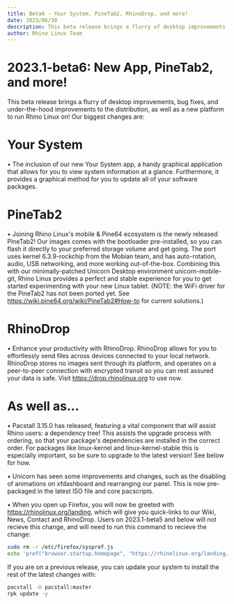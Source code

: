```yaml
---
title: Beta6 - Your System, PineTab2, RhinoDrop, and more!
date: 2023/06/30
description: This beta release brings a flurry of desktop improvements, bug fixes, and under-the-hood improvements to the distribution, as well as a new platform to run Rhino Linux on!
author: Rhino Linux Team
---
```


# 2023.1-beta6: New App, PineTab2, and more!

This beta release brings a flurry of desktop improvements, bug fixes, and under-the-hood improvements to the distribution, as well as a new platform to run Rhino Linux on! Our biggest changes are:

# Your System

• The inclusion of our new Your System app, a handy graphical application that allows for you to view system information at a glance. Furthermore, it provides a graphical method for you to update all of your software packages.

# PineTab2

• Joining Rhino Linux's mobile & Pine64 ecosystem is the newly released PineTab2! Our images comes with the bootloader pre-installed, so you can flash it directly to your preferred storage volume and get going. The port uses kernel 6.3.9-rockchip from the Mobian team, and has auto-rotation, audio, USB networking, and more working out-of-the-box. Combining this with our minimally-patched Unicorn Desktop environment unicorn-mobile-git, Rhino Linux provides a perfect and stable experience for you to get started experimenting with your new Linux tablet. (NOTE: the WiFi driver for the PineTab2 has not been ported yet. See https://wiki.pine64.org/wiki/PineTab2#How-to for current solutions.)

# RhinoDrop

• Enhance your productivity with RhinoDrop. RhinoDrop allows for you to effortlessly send files across devices connected to your local network. RhinoDrop stores no images sent through its platform, and operates on a peer-to-peer connection with encrypted transit so you can rest assured your data is safe. Visit https://drop.rhinolinux.org to use now.

# As well as...

• Pacstall 3.15.0 has released, featuring a vital component that will assist Rhino users: a dependency tree! This assists the upgrade process with ordering, so that your package's dependencies are installed in the correct order. For packages like linux-kernel and linux-kernel-stable this is especially important, so be sure to upgrade to the latest version! See below for how.

• Unicorn has seen some improvements and changes, such as the disabling of animations on xfdashboard and rearranging our panel. This is now pre-packaged in the latest ISO file and core pacscripts.

• When you open up Firefox, you will now be greeted with https://rhinolinux.org/landing, which will give you quick-links to our Wiki, News, Contact and RhinoDrop. Users on 2023.1-beta5 and below will not recieve this change, and will need to run this command to recieve the change:

```bash
sudo rm -r /etc/firefox/syspref.js
echo 'pref("browser.startup.homepage", "https://rhinolinux.org/landing/");' | sudo tee -a /etc/firefox/syspref.js
```
If you are on a previous release, you can update your system to install the rest of the latest changes with:

```bash
pacstall -U pacstall:master
rpk update -y
```
